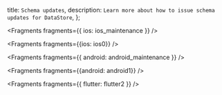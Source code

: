   title: `Schema updates`,
  description: `Learn more about how to issue schema updates for DataStore`,
};


<Fragments fragments={{ ios: ios_maintenance }} />


<Fragments fragments={{ios: ios0}} />



<Fragments fragments={{ android: android_maintenance }} />

<Fragments fragments={{android: android1}} />


<Fragments fragments={{ flutter: flutter2 }} />